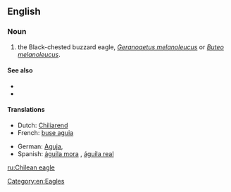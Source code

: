 ==English==

===Noun===
{{en-noun|sg=[[Chilean]] [[eagle]]}}

# the Black-chested buzzard eagle, ''[[Geranoaetus melanoleucus]]'' or ''[[Buteo]] [[melanoleucus]]''.

====See also====
*{{pedialite|Black-chested Buzzard-Eagle}}
*{{specieslite|Buteo melanoleucus}}

====Translations====
{{trans-top|the Black-chested buzzard eagle, Geranoaetus melanoleucus}}
* Dutch: [[Chiliarend]] {{m}}
* French: [[buse aguia]]
{{trans-mid}}
* German: [[Aguja]],  {{t-|de|Blaubussard}}
* Spanish: [[águila mora]] {{m}}, [[águila real]]
{{trans-bottom}}

[[Category:en:Eagles]]

[[ru:Chilean eagle]]